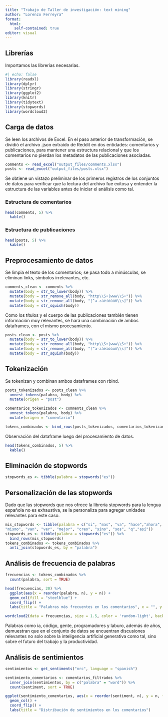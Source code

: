 ```yaml
---
title: "Trabajo de Taller de investigación: text mining"
author: "Lorenzo Ferreyra"
format: 
  html:
    self-contained: true
editor: visual
---
```


## Librerías

Importamos las librerías necesarias.

```r
#| echo: false
library(readxl)
library(dplyr)
library(stringr)
library(ggplot2)
library(knitr)
library(tidytext)
library(stopwords)
library(wordcloud2)
```

## Carga de datos

Se leen los archivos de Excel. En el paso anterior de transformación, se dividió el archivo .json extraído de Reddit en dos entidades: comentarios y publicaciones, para mantener una estructura relacional y que los comentarios no pierdan los metadatos de las publicaciones asociadas.

```r
comments <- read_excel("output_files/comments.xlsx")
posts <- read_excel("output_files/posts.xlsx")
```

Se obtiene un vistazo preliminar de los primeros registros de los conjuntos de datos para verificar que la lectura del archivo fue exitosa y entender la estructura de las variables antes de iniciar el análisis como tal.

### Estructura de comentarios

```r
head(comments, 5) %>% 
  kable()
```

### Estructura de publicaciones

```r
head(posts, 5) %>% 
  kable()
```

## Preprocesamiento de datos

Se limpia el texto de los comentarios; se pasa todo a minúsculas, se eliminan links, símbolos irrelevantes, etc.

```r
comments_clean <- comments %>%
  mutate(body = str_to_lower(body)) %>%
  mutate(body = str_remove_all(body, "http\\S+|www\\S+")) %>%
  mutate(body = str_remove_all(body, "[^a-záéíóúüñ\\s]")) %>%
  mutate(body = str_squish(body))
```

Como los títulos y el cuerpo de las publicaciones también tienen información muy relevantes, se hará una combinación de ambos dataframes, con el mismo procesamiento.

```r
posts_clean <- posts %>%
  mutate(body = str_to_lower(body)) %>%
  mutate(body = str_remove_all(body, "http\\S+|www\\S+")) %>%
  mutate(body = str_remove_all(body, "[^a-záéíóúüñ\\s]")) %>%
  mutate(body = str_squish(body))

```

## Tokenización

Se tokenizan y combinan ambos dataframes con rbind.

```r
posts_tokenizados <- posts_clean %>%
  unnest_tokens(palabra, body) %>%
  mutate(origen = "post")

comentarios_tokenizados <- comments_clean %>%
  unnest_tokens(palabra, body) %>%
  mutate(origen = "comentario")

tokens_combinados <- bind_rows(posts_tokenizados, comentarios_tokenizados)
```

Observación del dataframe luego del procesamiento de datos.

```r
head(tokens_combinados, 5) %>% 
  kable()
```

## Eliminación de stopwords

```r

stopwords_es <- tibble(palabra = stopwords("es"))
```

## Personalización de las stopwords

Dado que las stopwords que nos ofrece la librería stopwords para la lengua española no es exhaustiva, se la personaliza para agregar unidades relevantes para este caso.

```r
mis_stopwords <- tibble(palabra = c("si", "mas", "va", "hace","ahora", "trabajo", "puede", "tener", "menos", "solo", "vos",
"mismo", "van", "ver", "mejor", "creo", "sino", "sos", "q","así"))
stopwords_es <- tibble(palabra = stopwords("es")) %>%
  bind_rows(mis_stopwords)
tokens_combinados <- tokens_combinados %>%
  anti_join(stopwords_es, by = "palabra")
```

## Análisis de frecuencia de palabras

```r
frecuencias <- tokens_combinados %>%
  count(palabra, sort = TRUE)

head(frecuencias, 20) %>%
  ggplot(aes(x = reorder(palabra, n), y = n)) +
  geom_col(fill = "steelblue") +
  coord_flip() +
  labs(title = "Palabras más frecuentes en los comentarios", x = "", y = "Frecuencia")

```

```r
wordcloud2(data = frecuencias, size = 1.5, color = 'random-light', backgroundColor = "black")

```

Palabras como ia, código, gente, programadores y laburo, además de años, demuestran que en el conjunto de datos se encuentran discusiones relevantes no solo sobre la inteligencia artificial generativa como tal, sino sobre el futuro del trabajo y la productividad.

## Análisis de sentimientos

```r
sentimientos <- get_sentiments("nrc", language = "spanish")

sentimiento_comentarios <- comentarios_filtrados %>%
  inner_join(sentimientos, by = c("palabra" = "word")) %>%
  count(sentiment, sort = TRUE)

ggplot(sentimiento_comentarios, aes(x = reorder(sentiment, n), y = n, fill = sentiment)) +
  geom_col() +
  coord_flip() +
  labs(title = "Distribución de sentimientos en los comentarios")

```
